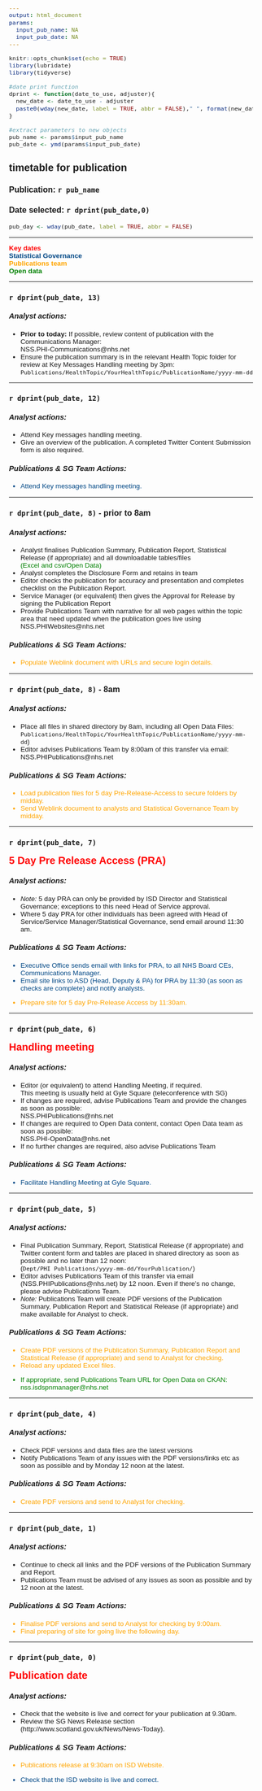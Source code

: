 ```yaml
---
output: html_document
params:
  input_pub_name: NA
  input_pub_date: NA
---
```

<style type="text/css">

div.statgov { 
color: rgb(0,71,133) !important;
}

div.statgov2 { 
color: rgb(0,71,133) !important;
font-weight: bold

}

div.pubs { 
color: orange !important;
}

div.pubs2 { 
color: orange !important;
font-weight: bold
}

div.open_data { 
color: green !important;
}

div.open_data2 { 
color: green !important;
font-weight: bold
}

div.key_date { 
color: red !important;
font-size: 20px;
font-weight: bold
}

div.key_date2 { 
color: red !important;
font-weight: bold
}

div.error { 
color: red !important;
font-size: 22px
}

body {
  font-family: Arial;
  font-size: 10pt;
}

h3 {
  font-family: Arial;
  font-size: 12pt;
}

h4 {
  font-family: Arial;
  font-size: 11pt;
}

</style>

```r
knitr::opts_chunk$set(echo = TRUE)
library(lubridate)
library(tidyverse)

#date print function
dprint <- function(date_to_use, adjuster){
  new_date <- date_to_use - adjuster
  paste0(wday(new_date, label = TRUE, abbr = FALSE)," ", format(new_date, "%d %B %Y"))
}

#extract parameters to new objects
pub_name <- params$input_pub_name
pub_date <- ymd(params$input_pub_date)

```

## **timetable for publication**
### **Publication: `r pub_name`**  
### **Date selected: `r dprint(pub_date,0)`**

```r
pub_day <- wday(pub_date, label = TRUE, abbr = FALSE)
```

***
<div class = "key_date2">Key dates</div>
<div class = "statgov2">Statistical Governance</div>
<div class = "pubs2">Publications team</div>
<div class = "open_data2">Open data</div>
***

### **`r dprint(pub_date, 13)`**

#### *Analyst actions:*

* **Prior to today:**
If possible, review content of publication with the Communications Manager:<br>NSS.PHI-Communications@nhs.net
* Ensure the publication summary is in the relevant Health Topic folder for review 
at Key Messages Handling meeting by 3pm:<br>`Publications/HealthTopic/YourHealthTopic/PublicationName/yyyy-mm-dd`

***
### **`r dprint(pub_date, 12)`**

#### *Analyst actions:*

* Attend Key messages handling meeting.
* Give an overview of the publication. A completed Twitter Content Submission form is also required.

#### *Publications & SG Team Actions:*

<div class = "statgov">
* Attend Key messages handling meeting.
</div>

***
### **`r dprint(pub_date, 8)` - prior to 8am**

#### *Analyst actions:*

* Analyst finalises Publication Summary, Publication Report, Statistical Release (if appropriate) 
and all downloadable tables/files <div class = "open_data">(Excel and csv/Open Data)</div>
* Analyst completes the Disclosure Form and retains in team
* Editor checks the publication for accuracy and presentation and completes checklist on the Publication Report. 
* Service Manager (or equivalent) then gives the Approval for Release by signing the Publication Report 
* Provide Publications Team with narrative for all web pages within the topic area that 
need updated when the publication goes live using NSS.PHIWebsites@nhs.net 

#### *Publications & SG Team Actions:*

<div class = "pubs">
* Populate Weblink document with URLs and secure login details.
</div>

***
### **`r dprint(pub_date, 8)` - 8am**

#### *Analyst actions:*

* Place all files in shared directory by 8am, including all Open Data Files:
<br> `Publications/HealthTopic/YourHealthTopic/PublicationName/yyyy-mm-dd`)
* Editor advises Publications Team by 8:00am of this transfer via email: NSS.PHIPublications@nhs.net

#### *Publications & SG Team Actions:*
<div class = "pubs">
* Load publication files for 5 day Pre-Release-Access to secure folders by midday.
* Send Weblink document to analysts and Statistical Governance Team by midday.
</div>

***
### **`r dprint(pub_date, 7)`**

<div class = "key_date">5 Day Pre Release Access (PRA)</div>

#### *Analyst actions:*

* *Note:* 5 day PRA can only be provided by ISD Director and
Statistical Governance; exceptions to this need Head of Service approval.
* Where 5 day PRA for other individuals has been agreed with Head of Service/Service Manager/Statistical Governance,
send email around 11:30 am.

#### *Publications & SG Team Actions:*
<div class = "statgov">
* Executive Office sends email with links for PRA, to all NHS Board CEs, Communications Manager.
* Email site links to ASD (Head, Deputy & PA) for PRA by 11:30 (as soon as checks are complete) and notify analysts.
</div>
<div class = "pubs">
* Prepare site for 5 day Pre-Release Access by 11:30am.
</div>

***
### **`r dprint(pub_date, 6)`**

<div class = "key_date">Handling meeting</div>

#### *Analyst actions:*

* Editor (or equivalent) to attend Handling Meeting, if required.  
This meeting is usually held at Gyle Square (teleconference with SG)
* If changes are required, advise Publications Team and provide the changes as soon as possible:
<br>NSS.PHIPublications@nhs.net
* If changes are required to Open Data content, contact Open Data team as soon as possible:<br>NSS.PHI-OpenData@nhs.net
* If no further changes are required, also advise Publications Team 

#### *Publications & SG Team Actions:*
<div class = "statgov">
* Facilitate Handling Meeting at Gyle Square.
</div>

***
### **`r dprint(pub_date, 5)`**

#### *Analyst actions:*

* Final Publication Summary, Report, Statistical Release (if appropriate) and 
Twitter content form and tables are placed in shared directory as soon as possible and no later than 12 noon:<br>
(`Dept/PHI Publications/yyyy-mm-dd/YourPublication/`)
* Editor advises Publications Team of this transfer via email (NSS.PHIPublications@nhs.net) by 12 noon.
Even if there's no change, please advise Publications Team.
* *Note:* Publications Team will create PDF versions of the Publication Summary, Publication Report and
Statistical Release (if appropriate) and make available for Analyst to check.

#### *Publications & SG Team Actions:*
<div class = "pubs">
* Create PDF versions of the Publication Summary, Publication Report and Statistical Release (if appropriate)
and send to Analyst for checking.
* Reload any updated Excel files.
</div>
<div class = "open_data">
* If appropriate, send Publications Team URL for Open Data on CKAN:<br>nss.isdspnmanager@nhs.net
</div>

***
### **`r dprint(pub_date, 4)`**

#### *Analyst actions:*

* Check PDF versions and data files are the latest versions
* Notify Publications Team of any issues with the PDF versions/links etc as soon as possible and by Monday 12 noon at the latest. 

#### *Publications & SG Team Actions:*
<div class = "pubs">
* Create PDF versions and send to Analyst for checking.</div>

***
### **`r dprint(pub_date, 1)`**

#### *Analyst actions:*

* Continue to check all links and the PDF versions of the Publication Summary and Report.
* Publications Team must be advised of any issues as soon as possible and by 12 noon at the latest.

#### *Publications & SG Team Actions:*
<div class = "pubs">
* Finalise PDF versions and send to Analyst for checking by 9:00am.
* Final preparing of site for going live the following day.</div>

***
### **`r dprint(pub_date, 0)`**

<div class = "key_date">Publication date</div>

#### *Analyst actions:*

* Check that the website is live and correct for your publication at 9.30am.
* Review the SG News Release section (http://www.scotland.gov.uk/News/News-Today).

#### *Publications & SG Team Actions:*
<div class = "pubs">* Publications release at 9:30am on ISD Website.</div>
<div class = "statgov">* Check that the ISD website is live and correct.</div>
